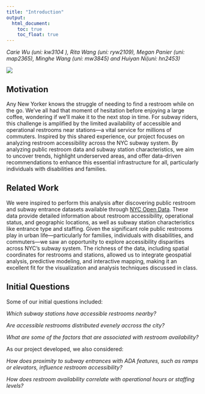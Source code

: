 ```yaml
---
title: "Introduction"
output: 
  html_document:
    toc: true
    toc_float: true
---
```


*Carie Wu (uni: kw3104 ), Rita Wang (uni: ryw2109), Megan Panier (uni: map2365), Minghe Wang (uni: mw3845) and Huiyan Ni(uni: hn2453)*

![](Pictures/Restroom.jpeg)

## Motivation 

Any New Yorker knows the struggle of needing to find a restroom while on the go. We've all had that moment of hesitation
before enjoying a large coffee, wondering if we'll make it to the next stop in time. For subway riders, this challenge 
is amplified by the limited availability of accessible and operational restrooms near stations—a vital service for 
millions of commuters. Inspired by this shared experience, our project focuses on analyzing restroom accessibility 
across the NYC subway system. By analyzing public restroom data and subway station characteristics, we aim to uncover 
trends, highlight underserved areas, and offer data-driven recommendations to enhance this essential infrastructure for 
all, particularly individuals with disabilities and families.

## Related Work

We were inspired to perform this analysis after discovering public restroom and subway entrance datasets available 
through [NYC Open Data](https://data.cityofnewyork.us/City-Government/Public-Restrooms/i7jb-7jku/about_data). These data
provide detailed information about restroom accessibility, operational status, and geographic locations, as well as 
subway station characteristics like entrance type and staffing. Given the significant role public restrooms play in 
urban life—particularly for families, individuals with disabilities, and commuters—we saw an opportunity to explore 
accessibility disparities across NYC’s subway system. The richness of the data, including spatial coordinates for 
restrooms and stations, allowed us to integrate geospatial analysis, predictive modeling, and interactive mapping, 
making it an excellent fit for the visualization and analysis techniques discussed in class.

## Initial Questions 

Some of our initial questions included:

*Which subway stations have accessible restrooms nearby?*

*Are accessible restrooms distributed evenely accross the city?*

*What are some of the factors that are associated with restroom availability?*

As our project developed, we also considered:

*How does proximity to subway entrances with ADA features, such as ramps or elevators, influence restroom accessibility?*

*How does restroom availability correlate with operational hours or staffing levels?*